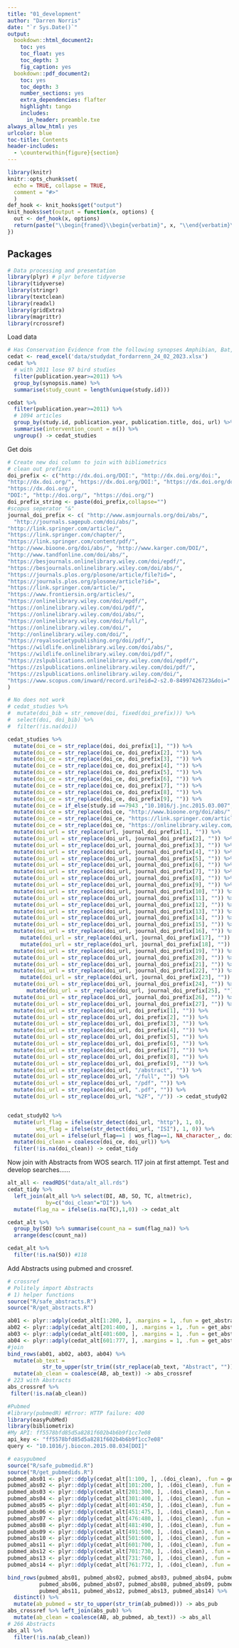 ```yaml
---
title: "01_development"
author: "Darren Norris"
date: "`r Sys.Date()`"
output:
  bookdown::html_document2:
    toc: yes
    toc_float: yes
    toc_depth: 3
    fig_caption: yes
  bookdown::pdf_document2:
    toc: yes
    toc_depth: 3
    number_sections: yes
    extra_dependencies: flafter
    highlight: tango
    includes:
      in_header: preamble.txe
always_allow_html: yes
urlcolor: blue
toc-title: Contents
header-includes:
  - \counterwithin{figure}{section}
---
```


```r
library(knitr)
knitr::opts_chunk$set(
  echo = TRUE, collapse = TRUE,
  comment = "#>" 
  )
def_hook <- knit_hooks$get("output")
knit_hooks$set(output = function(x, options) {
  out <- def_hook(x, options)
  return(paste("\\begin{framed}\\begin{verbatim}", x, "\\end{verbatim}\\end{framed}", collapse = "\n"))
})
```

\newpage{}

## Packages
```r
# Data processing and presentation
library(plyr) # plyr before tidyverse
library(tidyverse)
library(stringr)
library(textclean)
library(readxl)
library(gridExtra)
library(magrittr)
library(rcrossref)

```

Load data
```r
# Has Conservation Evidence from the following synopses Amphibian, Bat, Bird, Management of captive animals, marine and freshwater mammals, marine fish, primates, reptiles, terrestrial mammals
cedat <- read_excel('data/studydat_fordarrenn_24_02_2023.xlsx')
cedat %>% 
  # with 2011 lose 97 bird studies
  filter(publication.year>=2011) %>%
  group_by(synopsis.name) %>% 
  summarise(study_count = length(unique(study.id)))

cedat %>% 
  filter(publication.year>=2011) %>%
  # 1094 articles
  group_by(study.id, publication.year, publication.title, doi, url) %>% 
  summarise(intervention_count = n()) %>% 
  ungroup() -> cedat_studies

```

Get dois
```r
# Create new doi column to join with bibliometrics
# clean out prefixes
doi_prefix <- c("http://dx.doi.org/DOI:", "http://dx.doi.org/doi:", 
"http://dx.doi.org/", "https://dx.doi.org/DOI:", "https://dx.doi.org/doi:", 
"https://dx.doi.org/", 
"DOI:", "http://doi.org/", "https://doi.org/")
doi_prefix_string <- paste(doi_prefix,collapse="")
#scopus seperator "&"
journal_doi_prefix <- c( "http://www.asmjournals.org/doi/abs/",
  "http://journals.sagepub.com/doi/abs/", 
"http://link.springer.com/article/",  
"https://link.springer.com/chapter/", 
"https://link.springer.com/content/pdf/",
"http://www.bioone.org/doi/abs/", "http://www.karger.com/DOI/", 
"http://www.tandfonline.com/doi/abs/", 
"https://besjournals.onlinelibrary.wiley.com/doi/epdf/",
"https://besjournals.onlinelibrary.wiley.com/doi/abs/", 
"https://journals.plos.org/plosone/article/file?id=", 
"https://journals.plos.org/plosone/article?id=", 
"https://link.springer.com/article/", 
"https://www.frontiersin.org/articles/",
"https://onlinelibrary.wiley.com/doi/epdf/",
"https://onlinelibrary.wiley.com/doi/pdf/",
"https://onlinelibrary.wiley.com/doi/abs/", 
"https://onlinelibrary.wiley.com/doi/full/", 
"https://onlinelibrary.wiley.com/doi/",
"http://onlinelibrary.wiley.com/doi/", 
"https://royalsocietypublishing.org/doi/pdf/",
"https://wildlife.onlinelibrary.wiley.com/doi/abs/", 
"https://wildlife.onlinelibrary.wiley.com/doi/pdf/",
"https://zslpublications.onlinelibrary.wiley.com/doi/epdf/",
"https://zslpublications.onlinelibrary.wiley.com/doi/pdf/",
"https://zslpublications.onlinelibrary.wiley.com/doi/", 
"https://www.scopus.com/inward/record.uri?eid=2-s2.0-84997426723&doi="
)

# No does not work
# cedat_studies %>% 
#  mutate(doi_bib = str_remove(doi, fixed(doi_prefix))) %>% 
#  select(doi, doi_bib) %>% 
#  filter(!is.na(doi))

cedat_studies %>% 
  mutate(doi_ce = str_replace(doi, doi_prefix[1], "")) %>% 
  mutate(doi_ce = str_replace(doi_ce, doi_prefix[2], "")) %>% 
  mutate(doi_ce = str_replace(doi_ce, doi_prefix[3], "")) %>% 
  mutate(doi_ce = str_replace(doi_ce, doi_prefix[4], "")) %>% 
  mutate(doi_ce = str_replace(doi_ce, doi_prefix[5], "")) %>% 
  mutate(doi_ce = str_replace(doi_ce, doi_prefix[6], "")) %>% 
  mutate(doi_ce = str_replace(doi_ce, doi_prefix[7], "")) %>% 
  mutate(doi_ce = str_replace(doi_ce, doi_prefix[8], "")) %>% 
  mutate(doi_ce = str_replace(doi_ce, doi_prefix[9], "")) %>% 
  mutate(doi_ce = if_else(study.id ==7943 ,"10.1016/j.jnc.2015.03.007", doi_ce)) %>%
  mutate(doi_ce = str_replace(doi_ce, "http://www.bioone.org/doi/abs/", "")) %>% 
  mutate(doi_ce = str_replace(doi_ce, "https://link.springer.com/article/", "")) %>% 
  mutate(doi_ce = str_replace(doi_ce, "https://onlinelibrary.wiley.com/doi/abs/", "")) %>%   mutate(doi_ce = str_replace(doi_ce, "NA", NA_character_)) %>% 
  mutate(doi_url = str_replace(url, journal_doi_prefix[1], "")) %>% 
  mutate(doi_url = str_replace(doi_url, journal_doi_prefix[2], "")) %>% 
  mutate(doi_url = str_replace(doi_url, journal_doi_prefix[3], "")) %>% 
  mutate(doi_url = str_replace(doi_url, journal_doi_prefix[4], "")) %>% 
  mutate(doi_url = str_replace(doi_url, journal_doi_prefix[5], "")) %>% 
  mutate(doi_url = str_replace(doi_url, journal_doi_prefix[6], "")) %>% 
  mutate(doi_url = str_replace(doi_url, journal_doi_prefix[7], "")) %>% 
  mutate(doi_url = str_replace(doi_url, journal_doi_prefix[8], "")) %>% 
  mutate(doi_url = str_replace(doi_url, journal_doi_prefix[9], "")) %>% 
  mutate(doi_url = str_replace(doi_url, journal_doi_prefix[10], "")) %>% 
  mutate(doi_url = str_replace(doi_url, journal_doi_prefix[11], "")) %>% 
  mutate(doi_url = str_replace(doi_url, journal_doi_prefix[12], "")) %>% 
  mutate(doi_url = str_replace(doi_url, journal_doi_prefix[13], "")) %>% 
  mutate(doi_url = str_replace(doi_url, journal_doi_prefix[14], "")) %>% 
  mutate(doi_url = str_replace(doi_url, journal_doi_prefix[15], "")) %>% 
  mutate(doi_url = str_replace(doi_url, journal_doi_prefix[16], "")) %>% 
    mutate(doi_url = str_replace(doi_url, journal_doi_prefix[17], "")) %>% 
    mutate(doi_url = str_replace(doi_url, journal_doi_prefix[18], "")) %>% 
  mutate(doi_url = str_replace(doi_url, journal_doi_prefix[19], "")) %>% 
  mutate(doi_url = str_replace(doi_url, journal_doi_prefix[20], "")) %>% 
  mutate(doi_url = str_replace(doi_url, journal_doi_prefix[21], "")) %>% 
  mutate(doi_url = str_replace(doi_url, journal_doi_prefix[22], "")) %>% 
    mutate(doi_url = str_replace(doi_url, journal_doi_prefix[23], "")) %>% 
  mutate(doi_url = str_replace(doi_url, journal_doi_prefix[24], "")) %>% 
      mutate(doi_url = str_replace(doi_url, journal_doi_prefix[25], "")) %>% 
  mutate(doi_url = str_replace(doi_url, journal_doi_prefix[26], "")) %>% 
  mutate(doi_url = str_replace(doi_url, journal_doi_prefix[27], "")) %>% 
  mutate(doi_url = str_replace(doi_url, doi_prefix[1], "")) %>%
  mutate(doi_url = str_replace(doi_url, doi_prefix[2], "")) %>% 
  mutate(doi_url = str_replace(doi_url, doi_prefix[3], "")) %>% 
  mutate(doi_url = str_replace(doi_url, doi_prefix[4], "")) %>% 
  mutate(doi_url = str_replace(doi_url, doi_prefix[5], "")) %>% 
  mutate(doi_url = str_replace(doi_url, doi_prefix[6], "")) %>% 
  mutate(doi_url = str_replace(doi_url, doi_prefix[7], "")) %>% 
  mutate(doi_url = str_replace(doi_url, doi_prefix[8], "")) %>% 
  mutate(doi_url = str_replace(doi_url, doi_prefix[9], "")) %>% 
  mutate(doi_url = str_replace(doi_url, "/abstract", "")) %>% 
  mutate(doi_url = str_replace(doi_url, "/full", "")) %>% 
  mutate(doi_url = str_replace(doi_url, "/pdf", "")) %>% 
  mutate(doi_url = str_replace(doi_url, ".pdf", "")) %>% 
  mutate(doi_url = str_replace(doi_url, "%2F", "/")) -> cedat_study02


cedat_study02 %>% 
  mutate(url_flag = ifelse(str_detect(doi_url, "http"), 1, 0), 
         wos_flag = ifelse(str_detect(doi_url, "ISI"), 1, 0)) %>% 
  mutate(doi_url = ifelse(url_flag==1 | wos_flag==1, NA_character_, doi_url)) %>% 
  mutate(doi_clean = coalesce(doi_ce, doi_url)) %>% 
  filter(!is.na(doi_clean)) -> cedat_tidy
```

Now join with Abstracts from WOS search. 117 join at first attempt.
Test and develop searches......
```r
alt_all <- readRDS("data/alt_all.rds")
cedat_tidy %>% 
  left_join(alt_all %>% select(DI, AB, SO, TC, altmetric), 
            by=c("doi_clean"="DI")) %>% 
  mutate(flag_na = ifelse(is.na(TC),1,0)) -> cedat_alt

cedat_alt %>% 
  group_by(SO) %>% summarise(count_na = sum(flag_na)) %>% 
  arrange(desc(count_na))

cedat_alt %>% 
  filter(!is.na(SO)) #118

```

Add Abstracts using pubmed and crossref.
```r
# crossref
# Politely import Abstracts 
# 1) helper functions
source("R/safe_abstracts.R")
source("R/get_abstracts.R")

ab01 <- plyr::adply(cedat_alt[1:200, ], .margins = 1, .fun = get_abstracts)
ab02 <- plyr::adply(cedat_alt[201:400, ], .margins = 1, .fun = get_abstracts)
ab03 <- plyr::adply(cedat_alt[401:600, ], .margins = 1, .fun = get_abstracts)
ab04 <- plyr::adply(cedat_alt[601:777, ], .margins = 1, .fun = get_abstracts)
#join
bind_rows(ab01, ab02, ab03, ab04) %>% 
  mutate(ab_text = 
           str_to_upper(str_trim((str_replace(ab_text, "Abstract", ""))))) %>% 
  mutate(ab_clean = coalesce(AB, ab_text)) -> abs_crossref
# 223 with Abstracts
abs_crossref %>% 
 filter(!is.na(ab_clean))

#Pubmed
#library(pubmedR) #Error: HTTP failure: 400
library(easyPubMed)
library(bibliometrix)
#My API: ff5578bfd85d5a8281f602b4b6b9f1cc7e08
api_key <- "ff5578bfd85d5a8281f602b4b6b9f1cc7e08"
query <- "10.1016/j.biocon.2015.08.034[DOI]"

# easypubmed
source("R/safe_pubmedid.R")
source("R/get_pubmedids.R")
pubmed_abs01 <- plyr::ddply(cedat_alt[1:100, ], .(doi_clean), .fun = get_pubmedids)
pubmed_abs02 <- plyr::ddply(cedat_alt[101:200, ], .(doi_clean), .fun = get_pubmedids)
pubmed_abs03 <- plyr::ddply(cedat_alt[201:300, ], .(doi_clean), .fun = get_pubmedids)
pubmed_abs04 <- plyr::ddply(cedat_alt[301:400, ], .(doi_clean), .fun = get_pubmedids)
pubmed_abs05 <- plyr::ddply(cedat_alt[401:450, ], .(doi_clean), .fun = get_pubmedids)
pubmed_abs06 <- plyr::ddply(cedat_alt[451:475, ], .(doi_clean), .fun = get_pubmedids)
pubmed_abs07 <- plyr::ddply(cedat_alt[476:480, ], .(doi_clean), .fun = get_pubmedids)
pubmed_abs08 <- plyr::ddply(cedat_alt[481:490, ], .(doi_clean), .fun = get_pubmedids)
pubmed_abs09 <- plyr::ddply(cedat_alt[491:500, ], .(doi_clean), .fun = get_pubmedids)
pubmed_abs10 <- plyr::ddply(cedat_alt[501:600, ], .(doi_clean), .fun = get_pubmedids)
pubmed_abs11 <- plyr::ddply(cedat_alt[601:700, ], .(doi_clean), .fun = get_pubmedids)
pubmed_abs12 <- plyr::ddply(cedat_alt[701:730, ], .(doi_clean), .fun = get_pubmedids)
pubmed_abs13 <- plyr::ddply(cedat_alt[731:760, ], .(doi_clean), .fun = get_pubmedids)
pubmed_abs14 <- plyr::ddply(cedat_alt[761:772, ], .(doi_clean), .fun = get_pubmedids)

bind_rows(pubmed_abs01, pubmed_abs02, pubmed_abs03, pubmed_abs04, pubmed_abs05, 
          pubmed_abs06, pubmed_abs07, pubmed_abs08, pubmed_abs09, pubmed_abs10, 
          pubmed_abs11, pubmed_abs12, pubmed_abs13, pubmed_abs14) %>% 
  distinct() %>% 
  mutate(ab_pubmed = str_to_upper(str_trim(ab_pubmed))) -> abs_pub
abs_crossref %>% left_join(abs_pub) %>% 
  mutate(ab_clean = coalesce(AB, ab_pubmed, ab_text)) -> abs_all
# 266 Abstracts
abs_all %>% 
  filter(!is.na(ab_clean))
```

